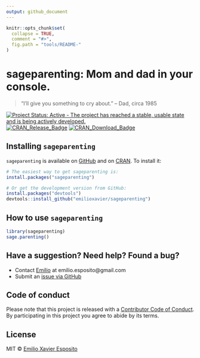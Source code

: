 ```yaml
---
output: github_document
---
```


<!-- README.md is generated from README.Rmd. Please edit README.Rmd. -->

```r
knitr::opts_chunk$set(
  collapse = TRUE,
  comment = "#>",
  fig.path = "tools/README-"
)
```

# sageparenting: Mom and dad in your console.
> "I'll give you something to cry about." -- Dad, circa 1985

[![Project Status: Active - The project has reached a stable, usable state and is being actively developed.](http://www.repostatus.org/badges/latest/active.svg)](http://www.repostatus.org/#active)
[![CRAN_Release_Badge](http://www.r-pkg.org/badges/version-ago/sageparenting)](https://CRAN.R-project.org/package=sageparenting)
[![CRAN_Download_Badge](http://cranlogs.r-pkg.org/badges/sageparenting)](https://CRAN.R-project.org/package=sageparenting)




## Installing `sageparenting`

`sageparenting` is available on [GitHub](https://github.com/emilioxavier/sageparenting) and on [CRAN](https://cran.r-project.org/package=sageparenting). To install it:

```r
# The easiest way to get sageparenting is:
install.packages("sageparenting")

# Or get the development version from GitHub:
install.packages("devtools")
devtools::install_github("emilioxavier/sageparenting")
```


## How to use `sageparenting`

```r
library(sageparenting)
sage.parenting()
```



## Have a suggestion? Need help? Found a bug?

* Contact [Emilio](https://github.com/emilioxavier) at emilio.esposito@gmail.com
* Submit an [issue via GitHub](https://github.com/exeResearch/sageparenting/issues)


## Code of conduct

Please note that this project is released with a [Contributor Code of Conduct](CONDUCT.md). By participating in this project you agree to abide by its terms.

## License

MIT © [Emilio Xavier Esposito](https://github.com/emilioxavier)
